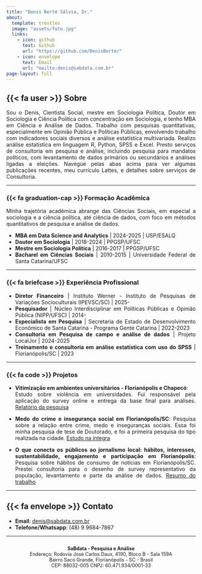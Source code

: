 ```yaml
---
title: "Denis Berté Sálvia, Dr."
about: 
  template: trestles
  image: "assets/foto.jpg"
  links:
    - icon: github
      text: Github
      url: "https://github.com/DenisBerte/"
    - icon: envelope
      text: Email
      url: "mailto:denis@sabdata.com.br"
page-layout: full
---
```


<style>
body {
  text-align: justify;
}
</style>


## {{< fa user >}} Sobre

Sou o Denis, Cientista Social, mestre em Sociologia Política, Doutor em Sociologia e Ciência Política com concentração em Sociologia, e tenho MBA em Ciência e Análise de Dados. Trabalho com pesquisas quantitativas, especialmente em Opinião Pública e Políticas Públicas, envolvendo trabalho com indicadores sociais diversos e análise estatística multivariada. Realizo análise estatística em linguagem R, Python, SPSS e Excel. Presto serviços de consultoria em pesquisa e análise, incluindo pesquisa para mandatos políticos, com levantamento de dados primários ou secundários e análises ligadas a eleições. Navegue pelas abas acima para ver algumas publicações recentes, meu currículo Lattes, e detalhes sobre serviços de Consultoria.

---

::: {.panel-tabset}

### {{< fa graduation-cap >}} Formação Acadêmica

Minha trajetória acadêmica abrange das Ciências Sociais, em especial a sociologia e a ciência política, até ciência de dados, com foco em métodos quantitativos de pesquisa e análise de dados.

- **MBA em Data Science and Analytics** \| 2024-2025 \| USP/ESALQ
- **Doutor em Sociologia** \| 2018-2024 \| PPGSP/UFSC
- **Mestre em Sociologia Política** \| 2016-2017 \| PPGSP/UFSC
- **Bacharel em Ciências Sociais** \| 2010-2015 \| Universidade Federal de Santa Catarina/UFSC

---

### {{< fa briefcase >}} Experiência Profissional

- **Diretor Financeiro** \| Instituto Werner - Instituto de Pesquisas de Variações Socioculturais (IPEVSC/SC) \| 2025-
- **Pesquisador** \| Núcleo Interdisciplinar em Políticas Públicas e Opinião Pública (NIPP/UFSC) \| 2014-
- **Especialista em Pesquisa** \| Secretaria de Estado de Desenvolvimento Econômico de Santa Catarina - Programa Gente Catarina \| 2022-2023
- **Consultoria em Pesquisa de campo e análise de dados** \| Projeto LocalJor \| 2024-2025
- **Treinamento e consultoria em análise estatística com uso do SPSS** \| Florianópolis/SC \| 2023

---

### {{< fa code >}} Projetos

- **Vitimização em ambientes universitários - Florianópolis e Chapecó**:  
  Estudo sobre violência em universidades. Fui responsável pela aplicação do survey online e entrega da base final para análises. 
  [Relatório da pesquisa](https://nipp.ufsc.br/category/vitimizacao-e-sentimento-de-seguranca/)
  
- **Medo do crime e insegurança social em Florianópolis/SC**:
  Pesquisa sobre a relação entre crime, medo e inseguranças sociais. Essa foi minha pesquisa de tese de Doutorado, e foi a primeira pesquisa do tipo realizada na cidade.
  [Estudo na íntegra](https://repositorio.ufsc.br/handle/123456789/264518)
  
- **O que conecta os públicos ao jornalismo local: hábitos, interesses, sustentabilidade, engajamento e participação em Florianópolis**:
  Pesquisa sobre hábitos de consumo de notícias em Florianópolis/SC. Prestei consultoria para o desenho de survey representativo da população, levantamento e parte da análise de dados.
  [Resumo do trabalho](https://publicacoes.softaliza.com.br/compos2025/article/view/11352)

:::

---

## {{< fa envelope >}} Contato

- **Email**: [denis@sabdata.com.br](mailto:denis@sabdata.com.br)
- **Telefone/Whatsapp**: (48) 9 9684-7867

---

<div style="font-size: 0.9em; text-align: center; margin-top: 2em;">

**SaBdata - Pesquisa e Análise**  
Endereço: Rodovia José Carlos Daux, 4190, Bloco B - Sala 159A  
Bairro Saco Grande, Florianópolis - SC - Brasil  
CEP: 88032-005
CNPJ: 60.471.934/0001-33 

</div>